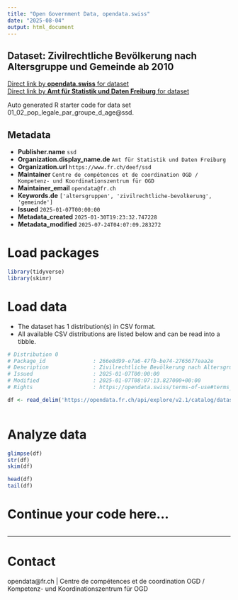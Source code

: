 ```yaml
---
title: "Open Government Data, opendata.swiss"
date: "2025-08-04"
output: html_document
---
```


## Dataset: Zivilrechtliche Bevölkerung nach Altersgruppe und Gemeinde ab 2010



[Direct link by **opendata.swiss** for dataset](https://opendata.swiss/de/dataset/zivilrechtliche-bevolkerung-nach-altersgruppe-und-gemeinde-ab-2010)<br>
[Direct link by **Amt für Statistik und Daten Freiburg** for dataset](https://opendata.fr.ch/explore/dataset/01_02_pop_legale_par_groupe_d_age/)

Auto generated R starter code for data set 01_02_pop_legale_par_groupe_d_age@ssd.

## Metadata

- **Publisher.name** `ssd`
- **Organization.display_name.de** `Amt für Statistik und Daten Freiburg`
- **Organization.url** `https://www.fr.ch/deef/ssd`
- **Maintainer** `Centre de compétences et de coordination OGD / Kompetenz- und Koordinationszentrum für OGD`
- **Maintainer_email** `opendata@fr.ch`
- **Keywords.de** `['altersgruppen', 'zivilrechtliche-bevolkerung', 'gemeinde']`
- **Issued** `2025-01-07T00:00:00`
- **Metadata_created** `2025-01-30T19:23:32.747228`
- **Metadata_modified** `2025-07-24T04:07:09.283272`


# Load packages

```r

library(tidyverse)
library(skimr)

```

# Load data

-   The dataset has 1 distribution(s) in CSV format.
-   All available CSV distributions are listed below and can be read into a tibble.

```r

# Distribution 0
# Package_id               : 266e8d99-e7a6-47fb-be74-2765677eaa2e
# Description              : Zivilrechtliche Bevölkerung nach Altersgruppe und Gemeinde ab 2010 (csv)
# Issued                   : 2025-01-07T00:00:00
# Modified                 : 2025-01-07T08:07:13.827000+00:00
# Rights                   : https://opendata.swiss/terms-of-use#terms_by

df <- read_delim('https://opendata.fr.ch/api/explore/v2.1/catalog/datasets/01_02_pop_legale_par_groupe_d_age/exports/csv?use_labels=true')



```

# Analyze data

```r

glimpse(df)
str(df)
skim(df)

head(df)
tail(df)

```

# Continue your code here...

```r

```

------------------------------------------------------------------------

# Contact

opendata@fr.ch | Centre de compétences et de coordination OGD / Kompetenz- und Koordinationszentrum für OGD
